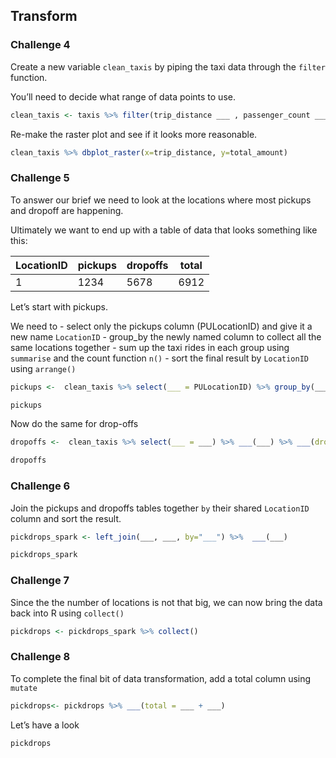 ## Transform

### Challenge 4
Create a new variable `clean_taxis` by piping the taxi data through the `filter` function.

You'll need to decide what range of data points to use.
```r
clean_taxis <- taxis %>% filter(trip_distance ___ , passenger_count ___, total_amount ___, RateCodeID ==1)
```

Re-make the raster plot and see if it looks more reasonable.
```r
clean_taxis %>% dbplot_raster(x=trip_distance, y=total_amount)
```

### Challenge 5
To answer our brief we need to look at the locations where most pickups and dropoff are happening.

Ultimately we want to end up with a table of data that looks something like this:

| LocationID | pickups | dropoffs | total |
| ---------- | ------- | -------- | ----- |
|     1      |  1234   |   5678   |  6912 |

Let's start with pickups.

We need to
- select only the pickups column (PULocationID) and give it a new name `LocationID`
- group_by the newly named column to collect all the same locations together
- sum up the taxi rides in each group using `summarise` and the count function `n()`
- sort the final result by `LocationID` using `arrange()`

```r
pickups <-  clean_taxis %>% select(___ = PULocationID) %>% group_by(___) %>% ___(pickups = n()) %>% ___(___)

pickups
```


Now do the same for drop-offs
```r
dropoffs <-  clean_taxis %>% select(___ = ___) %>% ___(___) %>% ___(dropoffs = n()) %>% ___(___)

dropoffs
```

### Challenge 6
Join the pickups and dropoffs tables together `by` their shared `LocationID` column and sort the result.
```r
pickdrops_spark <- left_join(___, ___, by="___") %>%  ___(___)
```

```r
pickdrops_spark
```

### Challenge 7
Since the the number of locations is not that big, we can now bring the data back into R using `collect()`
```r
pickdrops <- pickdrops_spark %>% collect()
```

### Challenge 8
To complete the final bit of data transformation, add a total column using `mutate`
```r
pickdrops<- pickdrops %>% ___(total = ___ + ___)
```

Let's have a look
```r
pickdrops
```
